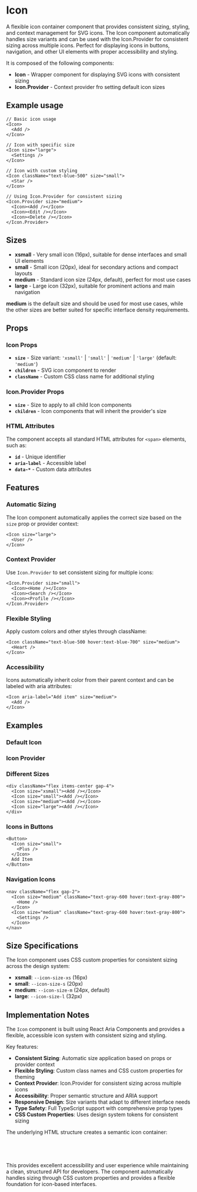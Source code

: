 

<Meta of={IconStories} />

# Icon
A flexible icon container component that provides consistent sizing, styling, and context management for SVG icons. The Icon component automatically handles size variants and can be used with the Icon.Provider for consistent sizing across multiple icons. Perfect for displaying icons in buttons, navigation, and other UI elements with proper accessibility and styling.

It is composed of the following components:

- **Icon** - Wrapper component for displaying SVG icons with consistent sizing
- **Icon.Provider** - Context provider fro setting default icon sizes

## Example usage
```tsx
// Basic icon usage
<Icon>
  <Add />
</Icon>

// Icon with specific size
<Icon size="large">
  <Settings />
</Icon>

// Icon with custom styling
<Icon className="text-blue-500" size="small">
  <Star />
</Icon>

// Using Icon.Provider for consistent sizing
<Icon.Provider size="medium">
  <Icon><Add /></Icon>
  <Icon><Edit /></Icon>
  <Icon><Delete /></Icon>
</Icon.Provider>
```

## Sizes

* **xsmall** - Very small icon (16px), suitable for dense interfaces and small UI elements
* **small** - Small icon (20px), ideal for secondary actions and compact layouts
* **medium** - Standard icon size (24px, default), perfect for most use cases
* **large** - Large icon (32px), suitable for prominent actions and main navigation

**medium** is the default size and should be used for most use cases, while the other sizes are better suited for specific interface density requirements.

<Canvas of={IconStories.Default} />

## Props

### Icon Props
- **`size`** - Size variant: `'xsmall'` | `'small'` | `'medium'` | `'large'` (default: `'medium'`)
- **`children`** - SVG icon component to render
- **`className`** - Custom CSS class name for additional styling

### Icon.Provider Props
- **`size`** - Size to apply to all child Icon components
- **`children`** - Icon components that will inherit the provider's size

### HTML Attributes
The component accepts all standard HTML attributes for `<span>` elements, such as:
- **`id`** - Unique identifier
- **`aria-label`** - Accessible label
- **`data-*`** - Custom data attributes

## Features

### Automatic Sizing
The Icon component automatically applies the correct size based on the `size` prop or provider context:
```tsx
<Icon size="large">
  <User />
</Icon>
```

### Context Provider
Use `Icon.Provider` to set consistent sizing for multiple icons:
```tsx
<Icon.Provider size="small">
  <Icon><Home /></Icon>
  <Icon><Search /></Icon>
  <Icon><Profile /></Icon>
</Icon.Provider>
```

### Flexible Styling
Apply custom colors and other styles through className:
```tsx
<Icon className="text-blue-500 hover:text-blue-700" size="medium">
  <Heart />
</Icon>
```

### Accessibility
Icons automatically inherit color from their parent context and can be labeled with aria attributes:
```tsx
<Icon aria-label="Add item" size="medium">
  <Add />
</Icon>
```

## Examples

### Default Icon
<Canvas of={IconStories.Default} />

### Icon Provider
<Canvas of={IconStories.Provider} />

### Different Sizes
```tsx
<div className="flex items-center gap-4">
  <Icon size="xsmall"><Add /></Icon>
  <Icon size="small"><Add /></Icon>
  <Icon size="medium"><Add /></Icon>
  <Icon size="large"><Add /></Icon>
</div>
```

### Icons in Buttons
```tsx
<Button>
  <Icon size="small">
    <Plus />
  </Icon>
  Add Item
</Button>
```

### Navigation Icons
```tsx
<nav className="flex gap-2">
  <Icon size="medium" className="text-gray-600 hover:text-gray-800">
    <Home />
  </Icon>
  <Icon size="medium" className="text-gray-600 hover:text-gray-800">
    <Settings />
  </Icon>
</nav>
```

## Size Specifications

The Icon component uses CSS custom properties for consistent sizing across the design system:

- **xsmall**: `--icon-size-xs` (16px)
- **small**: `--icon-size-s` (20px)
- **medium**: `--icon-size-m` (24px, default)
- **large**: `--icon-size-l` (32px)

## Implementation Notes
The `Icon` component is built using React Aria Components and provides a flexible, accessible icon system with consistent sizing and styling.

Key features:
- **Consistent Sizing**: Automatic size application based on props or provider context
- **Flexible Styling**: Custom class names and CSS custom properties for theming
- **Context Provider**: Icon.Provider for consistent sizing across multiple icons
- **Accessibility**: Proper semantic structure and ARIA support
- **Responsive Design**: Size variants that adapt to different interface needs
- **Type Safety**: Full TypeScript support with comprehensive prop types
- **CSS Custom Properties**: Uses design system tokens for consistent sizing

The underlying HTML structure creates a semantic icon container:
```html
<span class="icon" data-size="medium">
  <svg>...</svg>
</span>
```

This provides excellent accessibility and user experience while maintaining a clean, structured API for developers. The component automatically handles sizing through CSS custom properties and provides a flexible foundation for icon-based interfaces.
